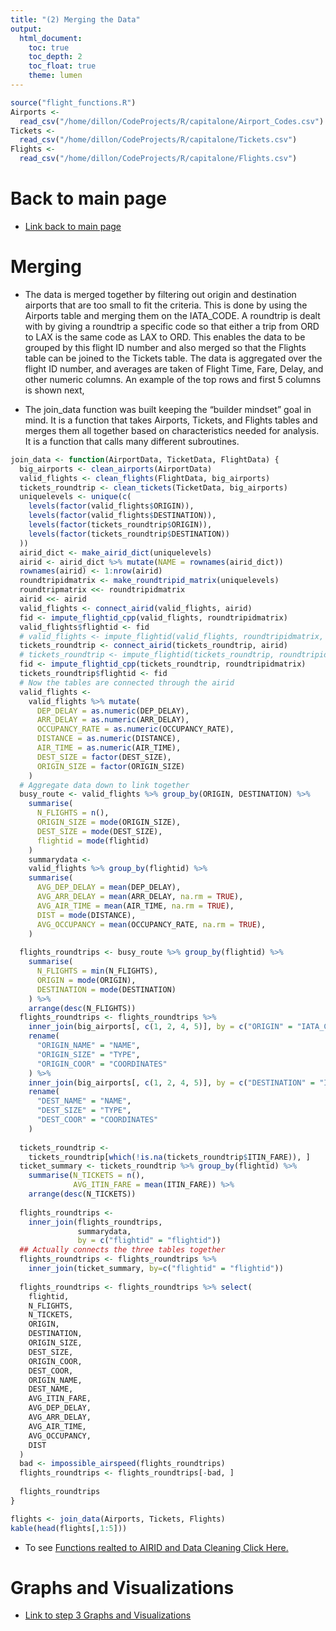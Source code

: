 ```yaml
---
title: "(2) Merging the Data"
output: 
  html_document:
    toc: true
    toc_depth: 2
    toc_float: true
    theme: lumen
---
```

```r
source("flight_functions.R")
Airports <-
  read_csv("/home/dillon/CodeProjects/R/capitalone/Airport_Codes.csv")
Tickets <-
  read_csv("/home/dillon/CodeProjects/R/capitalone/Tickets.csv")
Flights <-
  read_csv("/home/dillon/CodeProjects/R/capitalone/Flights.csv")
```
# Back to main page
- [Link back to main page](capitalone_data.html)

# Merging 
- The data is merged together by filtering out origin and destination airports that are too small to fit the criteria. This is done by using the Airports table and merging them on the IATA_CODE. A roundtrip is dealt with by giving a roundtrip a specific code so that either a trip from ORD to LAX is the same code as LAX to ORD. This enables the data to be grouped by this flight ID number and also merged so that the Flights table can be joined to the Tickets table. The data is aggregated over the flight ID number, and averages are taken of Flight Time, Fare, Delay, and other numeric columns. An example of the top rows and first 5 columns is shown next, 

- The join_data function was built keeping the "builder mindset" goal in mind. It is a function that takes Airports, Tickets, and Flights tables and merges them all together based on characteristics needed for analysis. It is a function that calls many different subroutines. 
```r
join_data <- function(AirportData, TicketData, FlightData) {
  big_airports <- clean_airports(AirportData)
  valid_flights <- clean_flights(FlightData, big_airports)
  tickets_roundtrip <- clean_tickets(TicketData, big_airports)
  uniquelevels <- unique(c(
    levels(factor(valid_flights$ORIGIN)),
    levels(factor(valid_flights$DESTINATION)),
    levels(factor(tickets_roundtrip$ORIGIN)),
    levels(factor(tickets_roundtrip$DESTINATION))
  ))
  airid_dict <- make_airid_dict(uniquelevels)
  airid <- airid_dict %>% mutate(NAME = rownames(airid_dict))
  rownames(airid) <- 1:nrow(airid)
  roundtripidmatrix <- make_roundtripid_matrix(uniquelevels)
  roundtripmatrix <<- roundtripidmatrix
  airid <<- airid
  valid_flights <- connect_airid(valid_flights, airid)
  fid <- impute_flightid_cpp(valid_flights, roundtripidmatrix)
  valid_flights$flightid <- fid
  # valid_flights <- impute_flightid(valid_flights, roundtripidmatrix, airid)
  tickets_roundtrip <- connect_airid(tickets_roundtrip, airid)
  # tickets_roundtrip <- impute_flightid(tickets_roundtrip, roundtripidmatrix, airid)
  fid <- impute_flightid_cpp(tickets_roundtrip, roundtripidmatrix)
  tickets_roundtrip$flightid <- fid
  # Now the tables are connected through the airid
  valid_flights <-
    valid_flights %>% mutate(
      DEP_DELAY = as.numeric(DEP_DELAY),
      ARR_DELAY = as.numeric(ARR_DELAY),
      OCCUPANCY_RATE = as.numeric(OCCUPANCY_RATE),
      DISTANCE = as.numeric(DISTANCE),
      AIR_TIME = as.numeric(AIR_TIME),
      DEST_SIZE = factor(DEST_SIZE),
      ORIGIN_SIZE = factor(ORIGIN_SIZE)
    )
  # Aggregate data down to link together
  busy_route <- valid_flights %>% group_by(ORIGIN, DESTINATION) %>%
    summarise(
      N_FLIGHTS = n(),
      ORIGIN_SIZE = mode(ORIGIN_SIZE),
      DEST_SIZE = mode(DEST_SIZE),
      flightid = mode(flightid)
    )
    summarydata <-
    valid_flights %>% group_by(flightid) %>%
    summarise(
      AVG_DEP_DELAY = mean(DEP_DELAY),
      AVG_ARR_DELAY = mean(ARR_DELAY, na.rm = TRUE),
      AVG_AIR_TIME = mean(AIR_TIME, na.rm = TRUE),
      DIST = mode(DISTANCE),
      AVG_OCCUPANCY = mean(OCCUPANCY_RATE, na.rm = TRUE),
    )
  
  flights_roundtrips <- busy_route %>% group_by(flightid) %>%
    summarise(
      N_FLIGHTS = min(N_FLIGHTS),
      ORIGIN = mode(ORIGIN),
      DESTINATION = mode(DESTINATION)
    ) %>%
    arrange(desc(N_FLIGHTS))
  flights_roundtrips <- flights_roundtrips %>%
    inner_join(big_airports[, c(1, 2, 4, 5)], by = c("ORIGIN" = "IATA_CODE")) %>%
    rename(
      "ORIGIN_NAME" = "NAME",
      "ORIGIN_SIZE" = "TYPE",
      "ORIGIN_COOR" = "COORDINATES"
    ) %>%
    inner_join(big_airports[, c(1, 2, 4, 5)], by = c("DESTINATION" = "IATA_CODE")) %>%
    rename(
      "DEST_NAME" = "NAME",
      "DEST_SIZE" = "TYPE",
      "DEST_COOR" = "COORDINATES"
    )
  
  tickets_roundtrip <-
    tickets_roundtrip[which(!is.na(tickets_roundtrip$ITIN_FARE)), ]
  ticket_summary <- tickets_roundtrip %>% group_by(flightid) %>%
    summarise(N_TICKETS = n(),
              AVG_ITIN_FARE = mean(ITIN_FARE)) %>%
    arrange(desc(N_TICKETS))
  
  flights_roundtrips <-
    inner_join(flights_roundtrips,
               summarydata,
               by = c("flightid" = "flightid"))
  ## Actually connects the three tables together
  flights_roundtrips <- flights_roundtrips %>% 
    inner_join(ticket_summary, by=c("flightid" = "flightid"))
  
  flights_roundtrips <- flights_roundtrips %>% select(
    flightid,
    N_FLIGHTS,
    N_TICKETS,
    ORIGIN,
    DESTINATION,
    ORIGIN_SIZE,
    DEST_SIZE,
    ORIGIN_COOR,
    DEST_COOR,
    ORIGIN_NAME,
    DEST_NAME,
    AVG_ITIN_FARE,
    AVG_DEP_DELAY,
    AVG_ARR_DELAY,
    AVG_AIR_TIME,
    AVG_OCCUPANCY,
    DIST
  )
  bad <- impossible_airspeed(flights_roundtrips)
  flights_roundtrips <- flights_roundtrips[-bad, ]
  
  flights_roundtrips
}

```

```r
flights <- join_data(Airports, Tickets, Flights)
kable(head(flights[,1:5]))
```

- To see [Functions realted to AIRID and Data Cleaning Click Here.](code_documentation.html)

# Graphs and Visualizations
- [Link to step 3 Graphs and Visualizations](page3_graphs.html)






